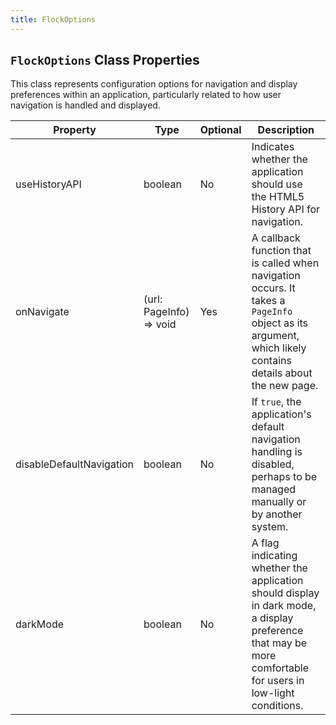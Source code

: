 ```yaml
---
title: FlockOptions
---
```


## `FlockOptions` Class Properties

This class represents configuration options for navigation and display preferences within an application, particularly related to how user navigation is handled and displayed.

| Property                  | Type                     | Optional | Description                                                                                                                                                   |
|---------------------------|--------------------------|----------|---------------------------------------------------------------------------------------------------------------------------------------------------------------|
| useHistoryAPI             | boolean                  | No       | Indicates whether the application should use the HTML5 History API for navigation.                                                                             |
| onNavigate                | (url: PageInfo) => void  | Yes      | A callback function that is called when navigation occurs. It takes a `PageInfo` object as its argument, which likely contains details about the new page.  |
| disableDefaultNavigation  | boolean                  | No       | If `true`, the application's default navigation handling is disabled, perhaps to be managed manually or by another system.                                    |
| darkMode                  | boolean                  | No       | A flag indicating whether the application should display in dark mode, a display preference that may be more comfortable for users in low-light conditions.   |

